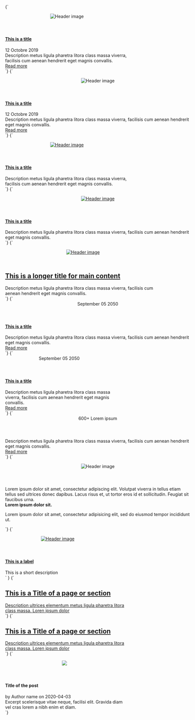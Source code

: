 
<Meta title="Layouts/Cards" />

<Preview>
  <Story name="PostVertical" parameters={{
    design: figmaConfig('776%3A0')
  }}>{`
    <div style="width: 400px;">
      <article class="card entry-post vertical">
        <header class="card-image">
          <figure class="image is-4by3">
            <img src="https://picsum.photos/id/433/700/392" alt="Header image">
          </figure>
        </header>
        <div class="card-content with-button">
            <h4 class="card-title"><a href="#">This is a title</a></h4>
            <span class="subtitle">12 Octobre 2019</span>
            <div class="content">
              Description metus ligula pharetra litora class massa viverra, facilisis cum aenean hendrerit eget magnis convallis.
            </div>
            <a href="#" class="button is-primary">Read more</a>
        </div>
      </article>
    </div>
  `}</Story>
</Preview>

<Preview>
  <Story name="PostHorizontal" parameters={{
    design: figmaConfig('776%3A3')
  }}>{`
    <div style="width: 600px;">
      <article class="card entry-post horizontal">
        <header class="card-image">
          <figure class="image is-4by5">
            <img src="https://picsum.photos/id/830/486/600" alt="Header image">
          </figure>
        </header>
        <div class="card-content with-button">
          <h4 class="card-title"><a href="#">This is a title</a></h4>
          <span class="subtitle">12 Octobre 2019</span>
          <div class="content">
            Description metus ligula pharetra litora class massa viverra, facilisis cum aenean hendrerit eget magnis convallis.
          </div>
          <a href="#" class="button is-primary">Read more</a>
        </div>
      </article>
    </div>
  `}</Story>
</Preview>

<Preview>
  <Story name="PostVideoVertical" parameters={{
    design: figmaConfig('776%3A86')
  }}>{`
    <div style="width: 400px;">
      <article class="card entry-post entry-video vertical no-border">
        <header class="card-image">
          <a href="#">
            <figure class="image is-4by3">
              <img src="https://picsum.photos/id/433/700/392" alt="Header image">
            </figure>
          </a>
        </header>
        <div class="card-content">
          <h4 class="card-title"><a href="#">This is a title</a></h4>
          <div class="content">
            Description metus ligula pharetra litora class massa viverra, facilisis cum aenean hendrerit eget magnis convallis.
          </div>
        </div>
      </article>
    </div>
  `}</Story>
</Preview>

<Preview>
  <Story name="PostVideoHorizontal" parameters={{
    design: figmaConfig('776%3A86')
  }}>{`
    <div style="width: 600px;">
      <article class="card entry-post entry-video horizontal no-border">
        <header class="card-image">
          <a href="#">
            <figure class="image is-4by3">
              <img src="https://picsum.photos/id/830/700/392" alt="Header image">
            </figure>
          </a>
        </header>
        <div class="card-content">
          <h4 class="card-title"><a href="#">This is a title</a></h4>
          <div class="content">
            Description metus ligula pharetra litora class massa viverra, facilisis cum aenean hendrerit eget magnis convallis.
          </div>
        </div>
      </article>
    </div>
  `}</Story>
</Preview>

<Preview>
  <Story name="PostVideoLarge" parameters={{
    design: figmaConfig('776%3A86')
  }}>{`
    <div style="width: 100%;">
      <article class="card entry-post entry-video horizontal large no-border">
        <header class="card-image">
          <a href="#">
            <figure class="image is-5by4">
              <img src="https://picsum.photos/id/433/700/392" alt="Header image">
            </figure>
          </a>
        </header>
        <div class="card-content">
          <h1 class="card-title"><a href="#">This is a longer title for main content</a></h1>
          <div class="content">
            Description metus ligula pharetra litora class massa viverra, facilisis cum aenean hendrerit eget magnis convallis.
          </div>
        </div>
      </article>
    </div>
  `}</Story>
</Preview>


<Preview>
  <Story name="PostEventWide" parameters={{
    design: figmaConfig('776%3A43')
  }}>{`
    <div style="width: 600px;">
      <article class="card entry-post entry-event horizontal">
        <header class="card-header">
          <div class="card-date">
            <span class="month">September</span>
            <span class="day">05</span>
            <span class="year">2050</span>
          </div>
        </header>
        <div class="card-content">
          <h4 class="card-title"><a href="#">This is a title</a></h4>
          <div class="content">
            Description metus ligula pharetra litora class massa viverra, facilisis cum aenean hendrerit eget magnis convallis.
          </div>
          <a href="#" class="read-more">Read more <i class="icon chevron-right"></i></a>
        </div>
      </article>
    </div>
  `}</Story>
</Preview>

<Preview>
  <Story name="PostEventNarrow" parameters={{
    design: figmaConfig('776%3A43')
  }}>{`
    <div style="width: 350px;">
      <article class="card entry-post entry-event horizontal">
        <header class="card-header">
          <div class="card-date">
            <span class="month">September</span>
            <span class="day">05</span>
            <span class="year">2050</span>
          </div>
        </header>
        <div class="card-content">
          <h4 class="card-title"><a href="#">This is a title</a></h4>
          <div class="content">
            Description metus ligula pharetra litora class massa viverra, facilisis cum aenean hendrerit eget magnis convallis.
          </div>
          <a href="#" class="read-more">Read more <i class="icon chevron-right"></i></a>
        </div>
      </article>
    </div>
  `}</Story>
</Preview>

<Preview>
  <Story name="PostStatistic" parameters={{
    design: figmaConfig('776%3A144')
  }}>{`
    <div style="width: 600px;">
      <article class="card entry-post entry-statistic horizontal no-border">
        <header class="card-header">
          <div class="card-statistic">
            <span class="number">600+</span>
            <span class="caption">Lorem ipsum</span>
          </div>
        </header>
        <div class="card-content">
          <div class="content">
            Description metus ligula pharetra litora class massa viverra, facilisis cum aenean hendrerit eget magnis convallis.
          </div>
          <a href="#" class="read-more">Read more <i class="icon chevron-right"></i></a>
        </div>
      </article>
    </div>
  `}</Story>
</Preview>

<Preview>
  <Story name="PostQuote" parameters={{
    design: figmaConfig('776%3A3')
  }}>{`
    <div style="width: 600px;">
      <article class="card entry-post entry-quote horizontal no-border">
        <header class="card-image">
          <figure class="image is-1by1">
            <img src="https://picsum.photos/id/433/96/96" alt="Header image">
          </figure>
        </header>
        <div class="card-content">
          <span class="quote"></span>
          <div class="content">
            Lorem ipsum dolor sit amet, consectetur adipiscing elit. Volutpat viverra in tellus etiam tellus sed ultrices donec dapibus. Lacus risus et, ut tortor eros id et sollicitudin. Feugiat sit faucibus urna.
            <div class="quote-author">
              <strong class="title"> Lorem ipsum dolor sit.</strong>
              <p class="description">Lorem ipsum dolor sit amet, consectetur adipisicing elit, sed do eiusmod tempor incididunt ut.</p>
            </div>
          </div>
        </div>
      </article>
    </div>
  `}</Story>
</Preview>

<Preview>
  <Story name="ImageTop" parameters={{
    design: figmaConfig('776%3A3')
  }}> {`
    <div style="width: 340px;">
      <article class="card entry-post entry-image vertical">
        <header class="card-image">
          <a href="#">
            <figure class="image is-4by5">
              <img src="https://picsum.photos/id/433/350/370" alt="Header image">
            </figure>
          </a>
        </header>
        <div class="card-content">
          <h4 class="card-title"><a href="#">This is a label</a></h4>
          <span class="subtitle">This is a short description</span>
        </div>
      </article>
    </div>`
  }</Story>
</Preview>

<Preview>
  <Story name="Link" parameters={{
    design: figmaConfig('776%3A122')
  }}>{`
    <div style="width: 400px;">
      <article class="card entry-post link no-border">
        <a href="#" class="has-background-dark-slate-blue">
          <span class="card-content has-bottom-link">
            <h2 class="card-title">This is a Title of a page or section</h2>
            <span class="content">Description ultrices elementum metus ligula pharetra litora class massa.</span>
            <span class="link-arrow">Loren ipsum dolor <i class="icon chevron-right"></i></span>
          </span>
        </a>
      </article>
    </div>
  `}</Story>
</Preview>


<Preview>
  <Story name="LinkBorder" parameters={{
    design: figmaConfig('776%3A122')
  }}>{`
    <div style="width: 400px;">
      <article class="card entry-post link">
        <a href="#">
          <span class="card-content has-bottom-link">
            <h2 class="card-title">This is a Title of a page or section</h2>
            <span class="content">Description ultrices elementum metus ligula pharetra litora class massa.</span>
            <span class="link-arrow">Loren ipsum dolor <i class="icon chevron-right"></i></span>
          </span>
        </a>
      </article>
    </div>
  `}</Story>
</Preview>

<Preview>
  <Story name="Blog entry" parameters={{
    design: figmaConfig('776%3A3')
  }}>{`
    <div style="width: 384px;" class="margin-normal">
      <article class="card entry-post horizontal no-border blog-entry">
        <header>
          <figure class="image blog-image">
            <img class="profile" src="demo/lion_dafrique.jpg">
          </figure>
        </header>
        <div class="blog-content">
          <h4 class="b-header">Title of the post</h4>
          <span class="blog-author">by <a>Author name</a> on 2020-04-03</span>
          <div class="excerpt">
            Excerpt scelerisque vitae neque, facilisi elit. Gravida diam vel cras lorem a nibh enim et diam.
          </div>
        </div>
      </article>
    </div>
  `}</Story>
</Preview>
